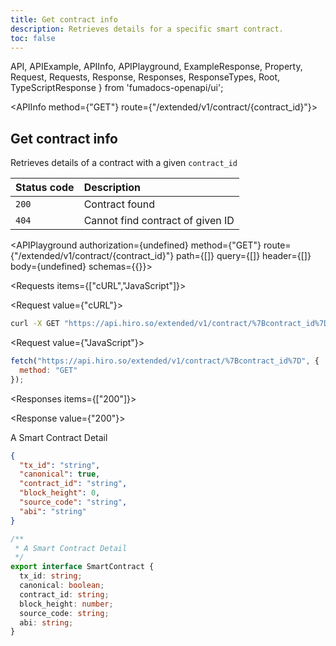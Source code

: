```yaml
---
title: Get contract info
description: Retrieves details for a specific smart contract.
toc: false
---
```


  API,
  APIExample,
  APIInfo,
  APIPlayground,
  ExampleResponse,
  Property,
  Request,
  Requests,
  Response,
  Responses,
  ResponseTypes,
  Root,
  TypeScriptResponse
} from 'fumadocs-openapi/ui';

<Root baseUrl="https://api.hiro.so">

<API>

<APIInfo method={"GET"} route={"/extended/v1/contract/{contract_id}"}>

## Get contract info

Retrieves details of a contract with a given `contract_id`

| Status code | Description |
| :------ | :------ |
| `200` | Contract found |
| `404` | Cannot find contract of given ID |

<APIPlayground authorization={undefined} method={"GET"} route={"/extended/v1/contract/{contract_id}"} path={[]} query={[]} header={[]} body={undefined} schemas={{}}>

</APIPlayground>

</APIInfo>

<APIExample>

<Requests items={["cURL","JavaScript"]}>

<Request value={"cURL"}>

```bash
curl -X GET "https://api.hiro.so/extended/v1/contract/%7Bcontract_id%7D"
```

</Request>

<Request value={"JavaScript"}>

```js
fetch("https://api.hiro.so/extended/v1/contract/%7Bcontract_id%7D", {
  method: "GET"
});
```

</Request>

</Requests>

<Responses items={["200"]}>

<Response value={"200"}>

A Smart Contract Detail

<ResponseTypes>

<ExampleResponse>

```json
{
  "tx_id": "string",
  "canonical": true,
  "contract_id": "string",
  "block_height": 0,
  "source_code": "string",
  "abi": "string"
}
```

</ExampleResponse>

<TypeScriptResponse>

```ts
/**
 * A Smart Contract Detail
 */
export interface SmartContract {
  tx_id: string;
  canonical: boolean;
  contract_id: string;
  block_height: number;
  source_code: string;
  abi: string;
}
```

</TypeScriptResponse>

</ResponseTypes>

</Response>

</Responses>

</APIExample>

</API>

</Root>
